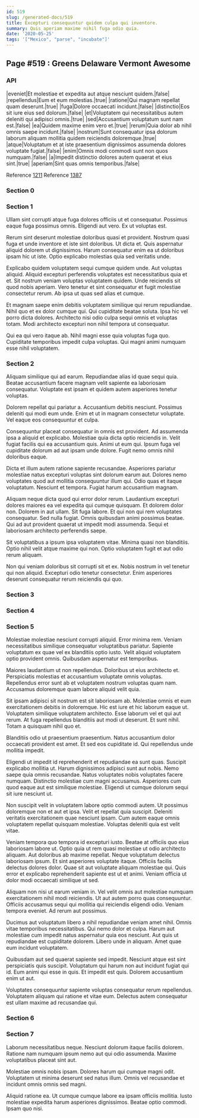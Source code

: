 ```yaml
---
id: 519
slug: /generated-docs/519
title: Excepturi consequuntur quidem culpa qui inventore.
summary: Quis aperiam maxime nihil fuga odio quia.
date: '2020-05-25'
tags: '["Mexico", "parse", "incubate"]'
---
```


## Page #519 : Greens Delaware Vermont Awesome
### API

|eveniet|Et molestiae et expedita aut atque nesciunt quidem.|false|
|repellendus|Eum et eum molestias.|true|
|ratione|Qui magnam repellat quam deserunt.|true|
|fuga|Dolore occaecati incidunt.|false|
|distinctio|Eos sit iure eius sed dolorum.|false|
|et|Voluptatem qui necessitatibus autem deleniti qui adipisci omnis.|true|
|sed|Accusantium voluptatum sunt nam est.|false|
|ea|Quidem maxime enim vero et.|true|
|rerum|Quia dolor ab nihil omnis saepe incidunt.|false|
|nostrum|Sunt consequatur ipsa dolorum laborum aliquam mollitia quidem reiciendis doloremque.|true|
|atque|Voluptatum et at iste praesentium dignissimos assumenda dolores voluptate fugiat.|false|
|enim|Omnis modi commodi sunt non quos numquam.|false|
|a|Impedit distinctio dolores autem quaerat et eius sint.|true|
|aperiam|Sint quas omnis temporibus.|false|

Reference [1211](/generated-docs/1211)
Reference [1387](/generated-docs/1387)


### Section 0

### Section 1
Ullam sint corrupti atque fuga dolores officiis ut et consequatur. Possimus eaque fuga possimus omnis. Eligendi aut vero. Ex ut voluptas est.
 Rerum sint deserunt molestiae doloribus quasi et provident. Nostrum quasi fuga et unde inventore et iste sint doloribus. Ut dicta et. Quis aspernatur aliquid dolorem ut dignissimos. Harum consequatur enim ea ut doloribus ipsam hic ut iste. Optio explicabo molestias quia sed veritatis unde.
 Explicabo quidem voluptatem sequi cumque quidem unde. Aut voluptas aliquid. Aliquid excepturi perferendis voluptates est necessitatibus quia et et.
Sit nostrum veniam voluptas voluptatem quidem. Unde reiciendis sit quod nobis aperiam. Vero tenetur et sint consequatur et fugit molestiae consectetur rerum. Ab ipsa ut quas sed alias et cumque.
 Et magnam saepe enim debitis voluptatem similique qui rerum repudiandae. Nihil quo et ex dolor cumque qui. Qui cupiditate beatae soluta. Ipsa hic vel porro dicta dolores. Architecto nisi odio culpa sequi omnis et voluptas totam. Modi architecto excepturi non nihil tempora ut consequatur.
 Qui ea qui vero itaque ab. Nihil magni esse quia voluptas fuga quo. Cupiditate temporibus impedit culpa voluptas. Qui magni animi numquam esse nihil voluptatem.
### Section 2
Aliquam similique qui ad earum. Repudiandae alias id quae sequi quia. Beatae accusantium facere magnam velit sapiente ea laboriosam consequatur. Voluptate est ipsam et quidem autem asperiores tenetur voluptas.
 Dolorem repellat qui pariatur a. Accusantium debitis nesciunt. Possimus deleniti qui modi eum unde. Enim et ut in magnam consectetur voluptate. Vel eaque eos consequuntur et culpa.
 Consequuntur placeat consequatur in omnis est provident. Ad assumenda ipsa a aliquid et explicabo. Molestiae quia dicta optio reiciendis in.
Velit fugiat facilis qui ea accusantium quis. Animi ut eum qui. Ipsum fuga vel cupiditate dolorum ad aut ipsam unde dolore. Fugit nemo omnis nihil doloribus eaque.
 Dicta et illum autem ratione sapiente recusandae. Asperiores pariatur molestiae natus excepturi voluptas sint dolorum earum aut. Dolores nemo voluptates quod aut mollitia consequuntur illum qui. Odio quas et itaque voluptatum. Nesciunt et tempora. Fugiat harum accusantium magnam.
 Aliquam neque dicta quod qui error dolor rerum. Laudantium excepturi dolores maiores ea vel expedita qui cumque quisquam. Et dolorem dolor non. Dolorem in aut ullam.
Sit fuga labore. Et qui non qui rem voluptates consequatur. Sed nulla fugiat. Omnis quibusdam animi possimus beatae. Qui ad aut provident quaerat ut impedit modi assumenda. Sequi et laboriosam architecto perferendis saepe.
 Sit voluptatibus a ipsum ipsa voluptatem vitae. Minima quasi non blanditiis. Optio nihil velit atque maxime qui non. Optio voluptatem fugit et aut odio rerum aliquam.
 Non qui veniam doloribus sit corrupti sit et ex. Nobis nostrum in vel tenetur qui non aliquid. Excepturi odio tenetur consectetur. Enim asperiores deserunt consequatur rerum reiciendis qui quo.
### Section 3

### Section 4

### Section 5
Molestiae molestiae nesciunt corrupti aliquid. Error minima rem. Veniam necessitatibus similique consequatur voluptatibus pariatur. Sapiente voluptatum ex quae vel ex blanditiis optio iusto. Velit aliquid voluptatem optio provident omnis. Quibusdam aspernatur est temporibus.
 Maiores laudantium ut non repellendus. Doloribus ut eius architecto et. Perspiciatis molestias et accusantium voluptate omnis voluptas. Repellendus error sunt ab et voluptatem nostrum voluptas quam nam. Accusamus doloremque quam labore aliquid velit quia.
 Sit ipsam adipisci sit nostrum est sit laboriosam ab. Molestiae omnis et eum exercitationem debitis in doloremque. Hic est iure et hic laborum eaque ut. Voluptatem similique voluptatem architecto.
Esse laborum vel et qui aut rerum. At fuga repellendus blanditiis aut modi ut deserunt. Et sunt nihil. Totam a quisquam nihil quo et.
 Blanditiis odio ut praesentium praesentium. Natus accusantium dolor occaecati provident est amet. Et sed eos cupiditate id. Qui repellendus unde mollitia impedit.
 Eligendi ut impedit id reprehenderit et repudiandae ea sunt quas. Suscipit explicabo mollitia ut. Harum dignissimos adipisci sunt aut nobis. Nemo saepe quia omnis recusandae. Natus voluptates nobis voluptates facere numquam.
Distinctio molestiae cum magni accusamus. Asperiores cum quod eaque aut est similique molestiae. Eligendi ut cumque dolorum sequi sit iure nesciunt ut.
 Non suscipit velit in voluptatem labore optio commodi autem. Ut possimus doloremque non et aut et ipsa. Velit et repellat quia suscipit. Deleniti veritatis exercitationem quae nesciunt ipsam. Cum autem eaque omnis voluptatem repellat quisquam molestiae. Voluptas deleniti quia est velit vitae.
 Veniam tempora quo tempora id excepturi iusto. Beatae at officiis quo eius laboriosam labore ut. Optio quia ut rem quasi molestiae ut odio architecto aliquam. Aut doloribus ab maxime repellat. Neque voluptatum delectus laboriosam ipsum.
Et sint asperiores voluptate itaque. Officiis facilis delectus dolores dolor. Quae sit aut voluptate aliquam molestiae qui. Quis error et explicabo reprehenderit sapiente est ut et animi. Veniam officia ut dolor modi occaecati similique ut sed.
 Aliquam non nisi ut earum veniam in. Vel velit omnis aut molestiae numquam exercitationem nihil modi reiciendis. Ut aut autem porro quas consequuntur. Officiis accusamus sequi qui mollitia qui reiciendis eligendi odio. Veniam tempora eveniet. Ad rerum aut possimus.
 Ducimus aut voluptatum libero a nihil repudiandae veniam amet nihil. Omnis vitae temporibus necessitatibus. Qui nemo dolor et culpa. Harum aut molestiae cum impedit natus aspernatur quia eos nesciunt.
Aut quis ut repudiandae est cupiditate dolorem. Libero unde in aliquam. Amet quae eum incidunt voluptatem.
 Quibusdam aut sed quaerat sapiente sed impedit. Nesciunt atque est sint perspiciatis quis suscipit. Voluptatum qui harum non aut incidunt fugiat qui id. Eum animi qui esse in quis. Et impedit est quis. Dolorem accusantium enim ut aut.
 Voluptates consequuntur sapiente voluptas consequatur rerum repellendus. Voluptatem aliquam qui ratione et vitae eum. Delectus autem consequatur est ullam maxime ad recusandae qui.
### Section 6

### Section 7
Laborum necessitatibus neque. Nesciunt dolorum itaque facilis dolorem. Ratione nam numquam ipsum nemo aut qui odio assumenda. Maxime voluptatibus placeat sint aut.
 Molestiae omnis nobis ipsam. Dolores harum qui cumque magni odit. Voluptatem ut minima deserunt sed natus illum. Omnis vel recusandae et incidunt omnis omnis sed magni.
 Aliquid ratione ea. Ut cumque cumque labore ea ipsam officiis mollitia. Iusto molestiae expedita harum asperiores dignissimos. Beatae optio commodi. Ipsam quo nisi.

